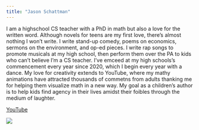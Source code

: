 ```yaml
---
title: "Jason Schattman"
---
```


I am a highschool CS teacher with a PhD in math but also a love for the written word. Although novels for teens are my first love, there's almost nothing I won't write. I write stand-up comedy, poems on economics, sermons on the environment, and op-ed pieces. I write rap songs to promote musicals at my high school, then perform them over the PA to kids who can't believe I'm a CS teacher. I've emceed at my high schools's commencement every year since 2020, which I begin every year with a dance. My love for creativity extends to YouTube, where my mathy animations have attracted thousands of commetns from adults thanking me for helping them visualize math in a new way. My goal as a children's author is to help kids find agency in their lives amidst their foibles through the medium of laughter.

[YouTube](https://www.youtube.com/@beautifulmath5361)

![](images/jason schattman.jpg)
